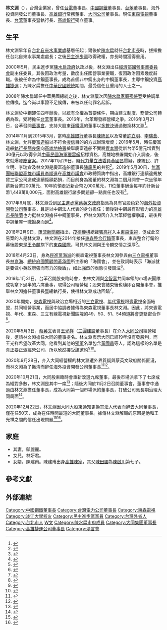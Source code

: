 {{Infobox_officeholder
| name = 林文淵 
| image name = 
| width = 
| Sex = 男
| now = 高雄銀行獨立董事
| now1 = [[東森電視|東森電視]]董事長
| now2 = [[台苯|台苯]]董事長暨執行長
| period = 
| native place  = 
| nationality ={{ROC}}
| party = 
| date of birth = {{birth date and age|1952|8|7}}
| place of birth = {{TWN}}[[台北市|台北市]]
| date of death = 
| place of death = 
| spouse = 鄔麗麗 
| children = 女兒：林妍君
| educate = 
* 淡江大學水利系畢業
* 美國夏威夷州立大學土木研究所碩士   
| past = 
* 國立臺灣大學講師  
* 國立中興大學講師  
* 淡江大學講師  
* 臺北自來水事業處股長
* 臺北自來水事業處企劃師
* 臺北自來水事業處主任 
* 臺北自來水副總工程司 
* 臺北自來水事業處處長  
* 經濟部國營事業委員會副主任委員（2000.05.20-2002.02.28）
* 臺灣電力公司董事長（2002.03.01-2002.06.05）
* 臺灣汽電共生董事長（2002.07.01-2002.12.26） 
* 中國鋼鐵董事長（2002.12.27-2005.11.14）
* 高雄銀行常務董事  
* 中國鋼鐵董事長（2007.07.01-2008.08.27） 
* 大同公司董事（2020.10.21-）
* 大同公司董事長（2020.11.2-2020.12.22）
* 高雄銀行獨立董事（2008.06.15-待查）
* 臺灣苯乙烯工業董事長（2013.02.27-2016.03.21）
* 東森整合行銷董事長（2014-待查）
* 海外投資開發公司董事長（2017.06-2020.09）
* 東森電視董事長（2018-至今）
* 臺灣苯乙烯工業董事長（2019.01.31-至今）
}}
'''林文淵'''（{{bd|1952年|8月7日|||}}），台灣企業家，曾任[[台電|台電]]董事長、[[中國鋼鐵|中國鋼鐵]]董事長、[[台苯|台苯]]董事長、海外投資開發公司董事長、[[高雄銀行|高雄銀行]]常務董事、[[大同公司|大同公司]]董事長。現任[[東森電視|東森電視]]董事長、[[台苯|台苯]]董事長暨執行長、[[高雄銀行|高雄銀行]]獨立董事。

==生平==
林文淵早年自[[台北自來水事業處|台北自來水事業處]]基層任起；爾後於[[陳水扁|陳水扁]]就任[[台北市長|台北市長]]時，拔擢擔任台北自來水事業處處長；之後[[民主進步黨|民主進步黨]]取得政權，亦長時間獲得重用。

2000年5月，民主進步黨[[陳水扁政府|陳水扁政府]]執政以後，林文淵出任[[經濟部國營事業委員會|經濟部國營事業委員會]]副主任委員。其後因政治考量，數度出任國營事業要職，復因政治因素幾度辭職。後被任命為中鋼董事長，成為首個非中鋼出身的中鋼董事長，主導中鋼投資[[高雄捷運|高雄捷運]]；乃陳水扁擔任[[中華民國總統|中華民國總統]]期間，最受信任且重用的人士之一。

2008年陳水扁卸任中華民國總統之後，林文淵屢次因[[陳水扁家庭密帳案|陳水扁家庭密帳案]]受檢調單位傳喚，迄今尚以事證不足候傳，未被以任何罪名起訴。

林文淵於中鋼卸任四年餘後，以統有全權為首要條件，期由建立制度、務使公司轉虧為盈，受聘擔任[[台苯|台苯]]董事長。2016年，台苯爆發經營權之爭。2016年3月21日，台苯召開[[董事會|董事會]]，支持大股東[[孫鐵漢|孫鐵漢]]的董事以[[多數決|多數決]]通過撤換林文淵<ref>{{cite news|author1=張慧雯|title=經營權之爭愈演愈烈 台苯董事會今撤換林文淵|url=http://news.ltn.com.tw/news/business/breakingnews/1639199|accessdate=2016-03-21|agency=自由時報電子報|date=2016-03-21|archive-date=2017-03-05|archive-url=https://web.archive.org/web/20170305062327/http://news.ltn.com.tw/news/business/breakingnews/1639199|dead-url=no}}</ref>。

2014年11月到2015年3月，當時[[高雄銀行|高雄銀行]]董事長[[陳統民|陳統民]]以及常董[[許立明|許立明]]、[[李瑞倉|李瑞倉]]、林文淵，允許[[慶富造船|慶富造船]]以不符合[[授信|授信]]目的的方式辦理增資；2016年5月，時任慶富造船[[執行長|執行長]][[簡良鑑|簡良鑑]]向[[高雄地檢署|高雄地檢署]]檢舉慶富造船不實將[[資本額|資本額]]從新台幣5億元增資到30億元以取得參與[[中華民國海軍|中華民國海軍]][[獵雷艦|獵雷艦]]招標資格，高雄地檢署開始介入調查，後來就爆發[[慶富案|慶富案]]。2017年11月29日，[[時代力量|時代力量]][[立法委員|立法委員]][[黃國昌|黃國昌]]質疑，陳統民、許立明、李瑞倉及林文淵是慶富造船董事長[[陳慶男|陳慶男]]的共犯<ref>{{cite web|url=https://www.cmmedia.com.tw/home/articles/7120|title=黃國昌砲打高銀4位常董 是助陳慶男虛偽增資共犯|author=李彥謀|publisher=信傳媒|date=2017-11-30|accessdate=2019-07-15|archive-date=2019-07-15|archive-url=https://web.archive.org/web/20190715115639/https://www.cmmedia.com.tw/home/articles/7120|dead-url=no}}</ref>。2019年5月30日，[[無黨團結聯盟|無黨團結聯盟]][[高雄市議員|高雄市議員]][[李順進|李順進]]在[[高雄市議會|高雄市議會]]市政總質詢中指出，高雄銀行連續違規放貸三家公司造成連續鉅額虧損，而目前身為獨董的林文淵每二個月開會一次坐領年薪新台幣200萬元、10年約領走近新台幣2,000萬元，11位董事酬金每年約計新台幣1,449萬8,000元，面對高雄銀行諸多問題卻一點責任也沒有<ref>{{cite web|url=https://www.peopo.org/news/409543|title=體檢高雄銀行弊案連續重創高銀 李順進議員 韓國瑜市長：弊案層出，調整為興利與除弊並重|author=高丁丁|publisher=[[PeoPo公民新聞|PeoPo公民新聞]]|date=2019-05-30|accessdate=2019-07-15|archive-date=2019-07-15|archive-url=https://web.archive.org/web/20190715115649/https://www.peopo.org/news/409543|dead-url=no}}</ref>。

2017年6月底，林文淵受到[[民主進步黨|民主進步黨]][[蔡英文政府|蔡英文政府]]指派為具有官股色彩的[[海外投資開發公司|海外投資開發公司]]董事長，且是以中鋼法人代表的身分擔任；爾後對中鋼最有影響力的[[高雄市長|高雄市長]][[陳菊|陳菊]]也力挺林文淵擔任中鋼董事長，但林文淵因介入台苯經營權爭議，最後與中鋼董座一職擦身而過<ref>{{cite web|url=https://www.new7.com.tw/NewsView.aspx?t=HIS&i=TXT20170830165636V67|title=【財經】林文淵終於有個「小公司、大位置」|author=黃琴雅|publisher=新新聞|date=2017-09-07|accessdate=2019-10-03}}{{Dead link|date=2020年1月 |bot=InternetArchiveBot |fix-attempted=yes }}</ref>。

2018年2月9日，[[匯流新聞網|匯流新聞網]]指出，[[茂德機構|茂德機構]]總裁[[張高祥|張高祥]]入主[[東森電視|東森電視]]，促成此交易案的人是林文淵，林文淵在2014年接任[[東森整合行銷|東森整合行銷]]董事長，東森整合行銷的幕後股東是[[王令麟|王令麟]]旗下的[[東森國際|東森國際]]，可見林文淵與王令麟交情之深厚<ref>{{cite web|url=https://cnews.com.tw/119180209a01/|title=茂德入主東森電視 林文淵任副董、裴偉任董事|author=蘇元和|publisher=匯流新聞網|date=2018-02-09|accessdate=2018-09-23|archive-date=2021-01-20|archive-url=https://web.archive.org/web/20210120184400/https://cnews.com.tw/119180209a01/|dead-url=no}}</ref>。

2018年4月23日，身為[[海派_(民進黨)|民進黨海派]]的東森電視董事長林文淵參與由[[三立電視|三立電視]]董事長[[林崑海|林崑海]]、[[總統府國策顧問|總統府國策顧問]][[黃承國|黃承國]]所主辦的「海國會」，並在致詞時表示「海派就是要做小英政府強而有力的後盾」，如此強烈的表態引發關注<ref>{{cite web|url=https://www.ladopost.com/newsDetail4.php?ntId=56&nId=2334|title=【政治潛祕辛】扁家小弟林文淵，叛逃東森造神台|author=謝建平|publisher=六都春秋|date=2019-06-03|accessdate=2020-05-12}}</ref>。

2019年1月31日，台苯召開股東臨時會，由林文淵與[[金智富|金智富]]共同率領的市場派團隊成功拿下過半的六席董事，取得公司經營權；股東會結束後也隨即召開董事會，推舉林文淵擔任董事長暨總執行長，使得林文淵成功回鍋<ref>{{cite web|url=https://money.udn.com/money/story/5710/3626189|title=林文淵回鍋 任台苯董座|author=曾仁凱、吳秉鍇、林政鋒|publisher=[[經濟日報_(臺灣)|經濟日報]]|date=2019-01-31|accessdate=2019-02-01|archive-date=2020-08-07|archive-url=https://web.archive.org/web/20200807213438/https://money.udn.com/money/story/5710/3626189|dead-url=no}}</ref>。

2020年開始，[[東森電視|東森電視]]與政治立場相近的[[三立電視|三立電視]]、[[年代電視|年代電視]]跟[[壹電視|壹電視]]全面結盟，共同經營事業，而居中協調者據傳為東森電視董事長林文淵。因此，將來壹電視、年代、東森、三立有線電視新聞區塊的49、50、51、54頻道將會更緊密合作<ref>{{cite web|url=https://tw.news.yahoo.com/%E7%8E%8B%E5%85%B6-%E6%95%B8%E4%BD%8D%E5%BB%A3%E5%91%8A%E9%87%8F%E9%A3%86%E5%8D%87-%E6%96%B0%E8%81%9E%E5%8F%B0%E5%AE%B6%E6%97%8F%E8%AA%B0%E6%9C%80%E5%BC%B7-041245359.html|title=數位廣告量飆升、新聞台家族誰最強|author=王其|publisher=愛傳媒|date=2020-06-15|accessdate=2020-06-16|archive-date=2020-10-02|archive-url=https://web.archive.org/web/20201002073546/https://tw.news.yahoo.com/%E7%8E%8B%E5%85%B6-%E6%95%B8%E4%BD%8D%E5%BB%A3%E5%91%8A%E9%87%8F%E9%A3%86%E5%8D%87-%E6%96%B0%E8%81%9E%E5%8F%B0%E5%AE%B6%E6%97%8F%E8%AA%B0%E6%9C%80%E5%BC%B7-041245359.html|dead-url=no}}</ref>。

2020年5月3日，[[蔡英文|蔡英文]]表哥[[王光祥|王光祥]]（[[三圓建設|三圓建設]]董事長）在介入[[大同公司|大同公司]]經營權後，邀請林文淵擔任大同的董事提名。林文淵表示大同已經19年沒有發股利，而王光祥希望改革大同，他看到其他的[[獨董|獨董]]名單包含[[黃國昌|黃國昌]]等人，認為這樣的名單是真正要正派經營公司，所以欣然接受該邀約<ref>{{cite web|url=https://tw.appledaily.com/property/20200505/2ZQ2U2TC2MT5FCMFJB4MJINBOY/|title=【獨家／大同惡鬥】市場派董事名單曝光　驚見黃國昌、林文淵在列|author=蘋果動新聞|publisher=[[蘋果日報_(台灣)|蘋果日報]]|date=2020-05-05|accessdate=2020-05-12|archive-date=2020-08-06|archive-url=https://web.archive.org/web/20200806014632/https://tw.appledaily.com/property/20200505/2ZQ2U2TC2MT5FCMFJB4MJINBOY/|dead-url=no}}</ref><ref>{{cite web|url=https://tw.appledaily.com/property/20200505/ISU7KHOMUBAOET6LZJPSJ2YKQE/|title=【大同惡鬥4】轉任大同市場派董事　林文淵：黃國昌讓我放心|author=蘋果動新聞|publisher=[[蘋果日報_(台灣)|蘋果日報]]|date=2020-05-05|accessdate=2020-05-12}}</ref>。

2020年9月28日，介入大同經營權的林文淵遭外界質疑與蔡英文政府關係匪淺，而林文淵為了撇清而辭任海外投資開發公司董事長<ref>{{cite web|url=https://www.storm.mg/article/3093769|title=林文淵關係好兼職多，不專職救大同引質疑|author=黃琴雅|publisher=[[風傳媒|風傳媒]]|date=2020-10-08|accessdate=2020-11-02|archive-date=2020-10-11|archive-url=https://web.archive.org/web/20201011050804/https://www.storm.mg/article/3093769|dead-url=no}}</ref><ref>{{cite web|url=https://www.wealth.com.tw/home/articles/27940|title=獨家》大同戰火延燒時機敏感？林文淵馬上辭了這公司董事長|author=陳雅潔|publisher=[[財訊傳媒|財訊傳媒]]|date=2020-10-14|accessdate=2020-11-02|archive-date=2020-11-08|archive-url=https://web.archive.org/web/20201108233433/https://www.wealth.com.tw/home/articles/27940|dead-url=no}}</ref>。

2020年10月21日，大同股東臨時會重新改選九席董事，最後市場派拿下了七席成為絕對多數，林文淵是其中一席<ref>{{cite web|url=https://newtalk.tw/news/view/2020-10-21/482366|title=快訊》大變天 市場派拿下七席董事 林文淵將接任大同公司董事長|author=戴維萱|publisher=[[新頭殼|新頭殼]]|date=2020-10-21|accessdate=2020-11-02|archive-date=2020-11-26|archive-url=https://web.archive.org/web/20201126075014/https://newtalk.tw/news/view/2020-10-21/482366|dead-url=no}}</ref>；隨後大同於11月2日召開董事會，董事會中通過由林文淵擔任董事長，成為大同第一個市場派的董事長，打破公司派長期治理大同局面<ref>{{cite web|url=https://www.cna.com.tw/news/firstnews/202011020172.aspx|title=大同董事長換人當 董事會拍板林文淵接任|author=潘智義、蔡芃敏|publisher=[[中央社|中央社]]|date=2020-11-02|accessdate=2020-11-02|archive-date=2021-01-01|archive-url=https://web.archive.org/web/20210101090437/https://www.cna.com.tw/news/firstnews/202011020172.aspx|dead-url=no}}</ref>。

2020年12月22日，林文淵因大同大股東通知更換其法人代表而辭去大同董事長，僅在任50天，成為在任時間最短的大同董事長。據傳林文淵解職的原因是他和王光祥之間的信任出現問題<ref>{{cite web|url=https://www.cna.com.tw/news/firstnews/202012225008.aspx|title=掌大同50天突遭撤換 林文淵錯愕：不懂做錯了什麼|author=蔡芃敏|publisher=[[中央社|中央社]]|date=2020-12-22|accessdate=2020-12-22|archive-date=2021-01-01|archive-url=https://web.archive.org/web/20210101090354/https://www.cna.com.tw/news/firstnews/202012225008.aspx|dead-url=no}}</ref><ref>{{cite web|url=https://udn.com/news/story/12689/5114352|title=林文淵錯愕丟董座 關鍵在於王光祥憂心鋼鐵梟雄吃大同|author=何醒邦|publisher=[[聯合報|聯合報]]即時新聞|date=2020-12-23|accessdate=2020-12-23|archive-date=2021-01-01|archive-url=https://web.archive.org/web/20210101220222/https://udn.com/news/story/12689/5114352|dead-url=no}}</ref>。

==家庭==
*其妻，鄔麗麗。
*女兒，林妍君。
*女婿，陳建甫。陳建甫出身[[高雄陳家|高雄陳家]]，其父[[陳田圃|陳田圃]]為[[陳啟川|陳啟川]]第七子。

== 參考文獻 ==
{{reflist|2}}

== 外部連結 ==

{{DEFAULTSORT:Lin林}}
[[Category:中國鋼鐵董事長|Category:中國鋼鐵董事長]]
[[Category:台灣電力公司董事長|Category:台灣電力公司董事長]]
[[Category:東森電視|Category:東森電視]]
[[Category:淡江大學校友|Category:淡江大學校友]]
[[Category:民主進步黨黨員|Category:民主進步黨黨員]]
[[Category:台灣外省人|Category:台灣外省人]]
[[Category:台北市人|Category:台北市人]]
[[Category:林姓|W文]]
[[Category:陳水扁市府成員|Category:陳水扁市府成員]]
[[Category:大同集團董事長|Category:大同集團董事長]]
[[Category:高雄捷運公司董事長|Category:高雄捷運公司董事長]]
[[Category:湧言會|Category:湧言會]]